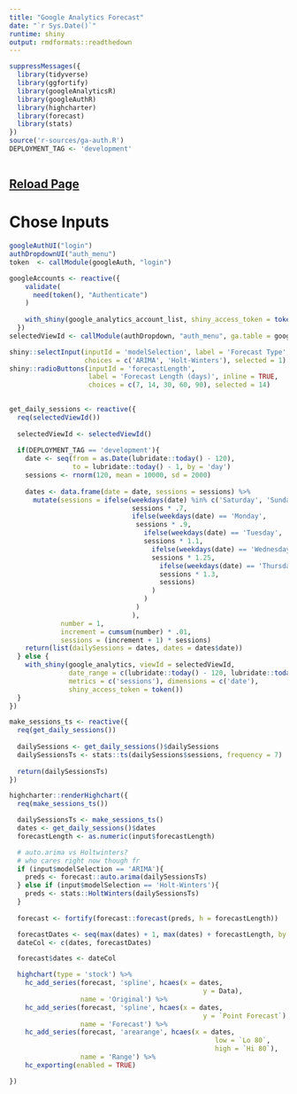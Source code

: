 ```yaml
---
title: "Google Analytics Forecast"
date: "`r Sys.Date()`"
runtime: shiny
output: rmdformats::readthedown
---
```


```r
suppressMessages({
  library(tidyverse)
  library(ggfortify)
  library(googleAnalyticsR)
  library(googleAuthR)
  library(highcharter)
  library(forecast)
  library(stats)
})
source('r-sources/ga-auth.R')
DEPLOYMENT_TAG <- 'development'
```


```r

```

## [Reload Page](http://shiny.seanastrup.com/p/4246/ga-forecast-rmd.Rmd)

# Chose Inputs
```r
googleAuthUI("login")
authDropdownUI("auth_menu")
token  <- callModule(googleAuth, "login")

googleAccounts <- reactive({
    validate(
      need(token(), "Authenticate")
    )
    
    with_shiny(google_analytics_account_list, shiny_access_token = token())
  })
selectedViewId <- callModule(authDropdown, "auth_menu", ga.table = googleAccounts)

shiny::selectInput(inputId = 'modelSelection', label = 'Forecast Type', 
                   choices = c('ARIMA', 'Holt-Winters'), selected = 1)
shiny::radioButtons(inputId = 'forecastLength', 
                    label = 'Forecast Length (days)', inline = TRUE,
                    choices = c(7, 14, 30, 60, 90), selected = 14) 
  
```



```r
get_daily_sessions <- reactive({
  req(selectedViewId())
  
  selectedViewId <- selectedViewId()
  
  if(DEPLOYMENT_TAG == 'development'){
    date <- seq(from = as.Date(lubridate::today() - 120), 
                to = lubridate::today() - 1, by = 'day')
    sessions <- rnorm(120, mean = 10000, sd = 2000)
    
    dates <- data.frame(date = date, sessions = sessions) %>% 
      mutate(sessions = ifelse(weekdays(date) %in% c('Saturday', 'Sunday'), 
                               sessions * .7, 
                               ifelse(weekdays(date) == 'Monday', 
                                sessions * .9, 
                                  ifelse(weekdays(date) == 'Tuesday', 
                                  sessions * 1.1, 
                                    ifelse(weekdays(date) == 'Wednesday', 
                                    sessions * 1.25, 
                                      ifelse(weekdays(date) == 'Thursday', 
                                      sessions * 1.3, 
                                      sessions)
                                    )
                                  )
                                )
                               ), 
             number = 1, 
             increment = cumsum(number) * .01, 
             sessions = (increment + 1) * sessions)
    return(list(dailySessions = dates, dates = dates$date))
  } else {
    with_shiny(google_analytics, viewId = selectedViewId, 
               date_range = c(lubridate::today() - 120, lubridate::today()), 
               metrics = c('sessions'), dimensions = c('date'), 
               shiny_access_token = token())
  }
})

make_sessions_ts <- reactive({
  req(get_daily_sessions())
    
  dailySessions <- get_daily_sessions()$dailySessions
  dailySessionsTs <- stats::ts(dailySessions$sessions, frequency = 7)
  
  return(dailySessionsTs)
})
```

```r
highcharter::renderHighchart({
  req(make_sessions_ts())

  dailySessionsTs <- make_sessions_ts()
  dates <- get_daily_sessions()$dates
  forecastLength <- as.numeric(input$forecastLength)

  # auto.arima vs Holtwinters?
  # who cares right now though fr
  if (input$modelSelection == 'ARIMA'){
    preds <- forecast::auto.arima(dailySessionsTs)
  } else if (input$modelSelection == 'Holt-Winters'){
    preds <- stats::HoltWinters(dailySessionsTs)
  }
  
  forecast <- fortify(forecast::forecast(preds, h = forecastLength))

  forecastDates <- seq(max(dates) + 1, max(dates) + forecastLength, by = 'day')
  dateCol <- c(dates, forecastDates)

  forecast$dates <- dateCol

  highchart(type = 'stock') %>%
    hc_add_series(forecast, 'spline', hcaes(x = dates,
                                                 y = Data),
                  name = 'Original') %>%
    hc_add_series(forecast, 'spline', hcaes(x = dates,
                                                 y = `Point Forecast`),
                  name = 'Forecast') %>%
    hc_add_series(forecast, 'arearange', hcaes(x = dates,
                                                    low = `Lo 80`,
                                                    high = `Hi 80`),
                  name = 'Range') %>%
    hc_exporting(enabled = TRUE)

})
```

